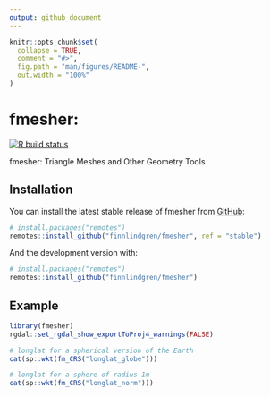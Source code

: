 ```yaml
---
output: github_document
---
```


<!-- README.md is generated from README.Rmd. Please edit that file -->

```r
knitr::opts_chunk$set(
  collapse = TRUE,
  comment = "#>",
  fig.path = "man/figures/README-",
  out.width = "100%"
)
```

# fmesher: 

<!-- badges: start -->
[![R build status](https://github.com/finnlindgren/fmesher/workflows/R-CMD-check/badge.svg)](https://github.com/finnlindgren/fmesher/actions)
<!-- badges: end -->

fmesher: Triangle Meshes and Other Geometry Tools

## Installation

You can install the latest stable release of fmesher from
[GitHub](https://github.com/):

``` r
# install.packages("remotes")
remotes::install_github("finnlindgren/fmesher", ref = "stable")
```

And the development version with:

``` r
# install.packages("remotes")
remotes::install_github("finnlindgren/fmesher")
```

## Example

```r
library(fmesher)
rgdal::set_rgdal_show_exportToProj4_warnings(FALSE)

# longlat for a spherical version of the Earth
cat(sp::wkt(fm_CRS("longlat_globe")))

# longlat for a sphere of radius 1m
cat(sp::wkt(fm_CRS("longlat_norm")))
```
